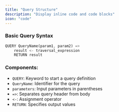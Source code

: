 ```yaml
---
title: "Query Structure"
description: "Display inline code and code blocks"
icon: "code"
---
```


### Basic Query Syntax

```rust
QUERY QueryName(param1, param2) =>
    result <- traversal_expression
    RETURN result
```

### Components:

- `QUERY`: Keyword to start a query definition
- `QueryName`: Identifier for the query
- `parameters`: Input parameters in parentheses
- `=>`: Separates query header from body
- `<-`: Assignment operator
- `RETURN`: Specifies output values
